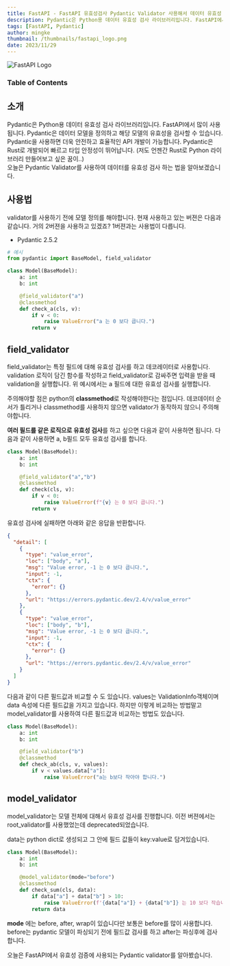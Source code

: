 ```yaml
---
title: FastAPI - FastAPI 유효성검사 Pydantic Validator 사용해서 데이터 유효성 검사하기
description: Pydantic은 Python용 데이터 유효성 검사 라이브러리입니다. FastAPI에서 많이 사용됩니다. Pydantic은 데이터 모델을 정의하고 해당 모델의 유효성을 검사할 수 있습니다. Pydantic을 사용하면 더욱 안전하고 효율적인 API 개발이 가능합니다.
tags: [FastAPI, Pydantic]
author: mingke
thumbnail: /thumbnails/fastapi_logo.png
date: 2023/11/29
---
```


<Image src="/thumbnails/fastapi_logo.png" alt="FastAPI Logo" />

### Table of Contents

## 소개

Pydantic은 Python용 데이터 유효성 검사 라이브러리입니다. FastAPI에서 많이 사용됩니다. Pydantic은 데이터 모델을 정의하고 해당 모델의 유효성을 검사할 수 있습니다. Pydantic을 사용하면 더욱 안전하고 효율적인 API 개발이 가능합니다. Pydantic은 Rust로 개발되어 빠르고 타입 안정성이 뛰어납니다. (저도 언젠간 Rust로 Python 라이브러리 만들어보고 싶은 꿈이..)  
오늘은 Pydantic Validator를 사용하여 데이터를 유효성 검사 하는 법을 알아보겠습니다.

## 사용법

validator를 사용하기 전에 모델 정의를 해야합니다. 현재 사용하고 있는 버젼은 다음과 같습니다. 거의 2버젼을 사용하고 있겠죠? 1버젼과는 사용법이 다릅니다.

- Pydantic 2.5.2

```python
# 예시
from pydantic import BaseModel, field_validator

class Model(BaseModel):
    a: int
	b: int

	@field_validator("a")
	@classmethod
    def check_a(cls, v):
        if v < 0:
            raise ValueError("a 는 0 보다 큽니다.")
        return v
```

## field_validator

field_validator는 특정 필드에 대해 유효성 검사를 하고 데코레이터로 사용합니다. validation 로직이 담긴 함수를 작성하고 field_validator로 감싸주면 입력을 받을 때 validation을 실행합니다. 위 예시에서는 a 필드에 대한 유효성 검사를 실행합니다.

주의해야할 점은 python의 **classmethod**로 작성해야한다는 점입니다. 데코데이터 순서가 틀리거나 classmethod를 사용하지 않으면 validator가 동작하지 않으니 주의해야합니다.

**여러 필드를 같은 로직으로 유효성 검사**를 하고 싶으면 다음과 같이 사용하면 됩니다. 다음과 같이 사용하면 a, b필드 모두 유효성 검사를 합니다.

```python
class Model(BaseModel):
    a: int
    b: int

    @field_validator("a","b")
    @classmethod
    def check(cls, v):
        if v < 0:
            raise ValueError(f"{v} 는 0 보다 큽니다.")
        return v
```

유효성 검사에 실패하면 아래와 같은 응답을 반환합니다.

```json
{
  "detail": [
    {
      "type": "value_error",
      "loc": ["body", "a"],
      "msg": "Value error, -1 는 0 보다 큽니다.",
      "input": -1,
      "ctx": {
        "error": {}
      },
      "url": "https://errors.pydantic.dev/2.4/v/value_error"
    },
    {
      "type": "value_error",
      "loc": ["body", "b"],
      "msg": "Value error, -1 는 0 보다 큽니다.",
      "input": -1,
      "ctx": {
        "error": {}
      },
      "url": "https://errors.pydantic.dev/2.4/v/value_error"
    }
  ]
}
```

다음과 같이 다른 필드값과 비교할 수 도 있습니다. values는 ValidationInfo객체이며 data 속성에 다른 필드값을 가지고 있습니다. 하지만 이렇게 비교하는 방법말고 model_validator를 사용하여 다른 필드값과 비교하는 방법도 있습니다.

```python
class Model(BaseModel):
    a: int
    b: int

    @field_validator("b")
    @classmethod
    def check_ab(cls, v, values):
        if v < values.data["a"]:
            raise ValueError("a는 b보다 작아야 합니다.")
```

## model_validator

model_validator는 모델 전체에 대해서 유효성 검사를 진행합니다. 이전 버젼에서는 root_validator를 사용했었는데 deprecated되었습니다.

data는 python dict로 생성되고 그 안에 필드 값들이 key:value로 담겨있습니다.

```python
class Model(BaseModel):
    a: int
    b: int

    @model_validator(mode="before")
    @classmethod
    def check_sum(cls, data):
        if data["a"] + data["b"] > 10:
            raise ValueError(f'{data["a"]} + {data["b"]} 는 10 보다 작습니다.')
        return data
```

**mode** 에는 before, after, wrap이 있습니다만 보통은 before를 많이 사용합니다. before는 pydantic 모델이 파싱되기 전에 필드값 검사를 하고 after는 파싱후에 검사합니다.

오늘은 FastAPI에서 유효성 검증에 사용되는 Pydantic validator를 알아봤습니다.
